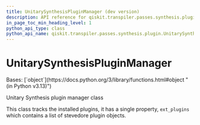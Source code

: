 ```yaml
---
title: UnitarySynthesisPluginManager (dev version)
description: API reference for qiskit.transpiler.passes.synthesis.plugin.UnitarySynthesisPluginManager in the dev version of qiskit
in_page_toc_min_heading_level: 1
python_api_type: class
python_api_name: qiskit.transpiler.passes.synthesis.plugin.UnitarySynthesisPluginManager
---
```


# UnitarySynthesisPluginManager

<Class id="qiskit.transpiler.passes.synthesis.plugin.UnitarySynthesisPluginManager" isDedicatedPage={true} github="https://github.com/Qiskit/qiskit/tree/stable/2.2/qiskit/transpiler/passes/synthesis/plugin.py#L634-L644" signature="qiskit.transpiler.passes.synthesis.plugin.UnitarySynthesisPluginManager" modifiers="class">
  Bases: [`object`](https://docs.python.org/3/library/functions.html#object "(in Python v3.13)")

  Unitary Synthesis plugin manager class

  This class tracks the installed plugins, it has a single property, `ext_plugins` which contains a list of stevedore plugin objects.
</Class>

